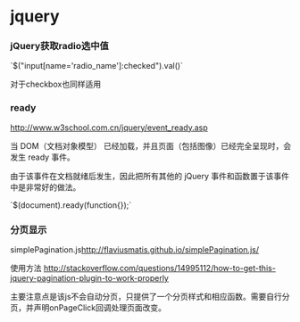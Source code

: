 = jquery =

=== jQuery获取radio选中值 ===

`$("input[name='radio_name']:checked").val()`

对于checkbox也同样适用

=== ready ===
[[http://www.w3school.com.cn/jquery/event_ready.asp]]

当 DOM（文档对象模型） 已经加载，并且页面（包括图像）已经完全呈现时，会发生 ready 事件。

由于该事件在文档就绪后发生，因此把所有其他的 jQuery 事件和函数置于该事件中是非常好的做法。

`$(document).ready(function{});`

=== 分页显示 ===
simplePagination.js[[http://flaviusmatis.github.io/simplePagination.js/]]

使用方法 [[http://stackoverflow.com/questions/14995112/how-to-get-this-jquery-pagination-plugin-to-work-properly]]

主要注意点是该js不会自动分页，只提供了一个分页样式和相应函数。需要自行分页，并声明onPageClick回调处理页面改变。
